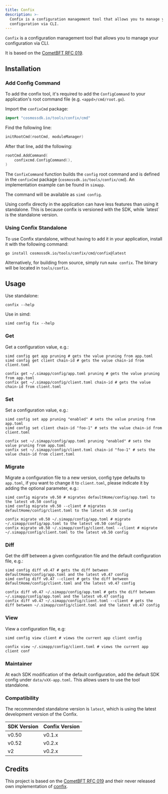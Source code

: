 ```yaml
---
title: Confix
description: >-
  Confix is a configuration management tool that allows you to manage your
  configuration via CLI.
---
```


`Confix` is a configuration management tool that allows you to manage your configuration via CLI.

It is based on the [CometBFT RFC 019](https://github.com/cometbft/cometbft/blob/5013bc3f4a6d64dcc2bf02ccc002ebc9881c62e4/docs/rfc/rfc-019-config-version.md).

## Installation

### Add Config Command

To add the confix tool, it's required to add the `ConfigCommand` to your application's root command file (e.g. `<appd>/cmd/root.go`).

Import the `confixCmd` package:

```go
import "cosmossdk.io/tools/confix/cmd"
```

Find the following line:

```go
initRootCmd(rootCmd, moduleManager)
```

After that line, add the following:

```go
rootCmd.AddCommand(
    confixcmd.ConfigCommand(),
)
```

The `ConfixCommand` function builds the `config` root command and is defined in the `confixCmd` package (`cosmossdk.io/tools/confix/cmd`).
An implementation example can be found in `simapp`.

The command will be available as `simd config`.

<Tip>
Using confix directly in the application can have less features than using it standalone.
This is because confix is versioned with the SDK, while `latest` is the standalone version.
</Tip>

### Using Confix Standalone

To use Confix standalone, without having to add it in your application, install it with the following command:

```bash
go install cosmossdk.io/tools/confix/cmd/confix@latest
```

Alternatively, for building from source, simply run `make confix`. The binary will be located in `tools/confix`.

## Usage

Use standalone:

```shell
confix --help
```

Use in simd:

```shell
simd config fix --help
```

### Get

Get a configuration value, e.g.:

```shell
simd config get app pruning # gets the value pruning from app.toml
simd config get client chain-id # gets the value chain-id from client.toml
```

```shell
confix get ~/.simapp/config/app.toml pruning # gets the value pruning from app.toml
confix get ~/.simapp/config/client.toml chain-id # gets the value chain-id from client.toml
```

### Set

Set a configuration value, e.g.:

```shell
simd config set app pruning "enabled" # sets the value pruning from app.toml
simd config set client chain-id "foo-1" # sets the value chain-id from client.toml
```

```shell
confix set ~/.simapp/config/app.toml pruning "enabled" # sets the value pruning from app.toml
confix set ~/.simapp/config/client.toml chain-id "foo-1" # sets the value chain-id from client.toml
```

### Migrate

Migrate a configuration file to a new version, config type defaults to `app.toml`, if you want to change it to `client.toml`, please indicate it by adding the optional parameter, e.g.:

```shell
simd config migrate v0.50 # migrates defaultHome/config/app.toml to the latest v0.50 config
simd config migrate v0.50 --client # migrates defaultHome/config/client.toml to the latest v0.50 config
```

```shell
confix migrate v0.50 ~/.simapp/config/app.toml # migrate ~/.simapp/config/app.toml to the latest v0.50 config
confix migrate v0.50 ~/.simapp/config/client.toml --client # migrate ~/.simapp/config/client.toml to the latest v0.50 config
```

### Diff

Get the diff between a given configuration file and the default configuration file, e.g.:

```shell
simd config diff v0.47 # gets the diff between defaultHome/config/app.toml and the latest v0.47 config
simd config diff v0.47 --client # gets the diff between defaultHome/config/client.toml and the latest v0.47 config
```

```shell
confix diff v0.47 ~/.simapp/config/app.toml # gets the diff between ~/.simapp/config/app.toml and the latest v0.47 config
confix diff v0.47 ~/.simapp/config/client.toml --client # gets the diff between ~/.simapp/config/client.toml and the latest v0.47 config
```

### View

View a configuration file, e.g:

```shell
simd config view client # views the current app client config
```

```shell
confix view ~/.simapp/config/client.toml # views the current app client conf
```

### Maintainer

At each SDK modification of the default configuration, add the default SDK config under `data/vXX-app.toml`.
This allows users to use the tool standalone.

### Compatibility

The recommended standalone version is `latest`, which is using the latest development version of the Confix.

| SDK Version | Confix Version |
| ----------- | -------------- |
| v0.50       | v0.1.x         |
| v0.52       | v0.2.x         |
| v2          | v0.2.x         |

## Credits

This project is based on the [CometBFT RFC 019](https://github.com/cometbft/cometbft/blob/5013bc3f4a6d64dcc2bf02ccc002ebc9881c62e4/docs/rfc/rfc-019-config-version.md) and their never released own implementation of [confix](https://github.com/cometbft/cometbft/blob/v0.36.x/scripts/confix/confix.go).
